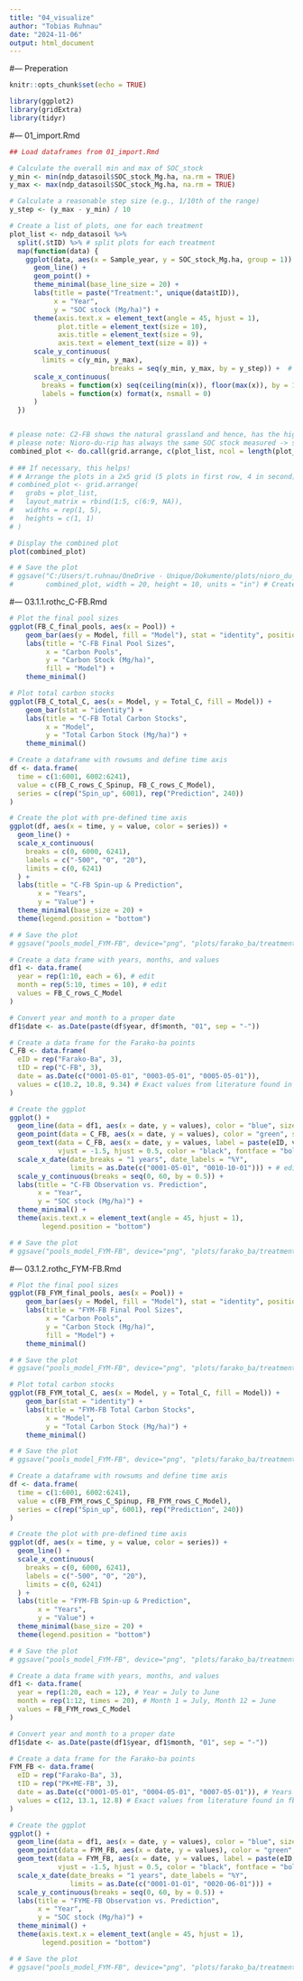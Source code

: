 ---
title: "04_visualize"
author: "Tobias Ruhnau"
date: "2024-11-06"
output: html_document
---
#--- Preperation

```{r setup, include=FALSE}
knitr::opts_chunk$set(echo = TRUE)
```

```{r libraries}
library(ggplot2)
library(gridExtra)
library(tidyr)
```

#--- 01_import.Rmd

```{r plot import, echo=FALSE}
## Load dataframes from 01_import.Rmd

# Calculate the overall min and max of SOC_stock
y_min <- min(ndp_datasoil$SOC_stock_Mg.ha, na.rm = TRUE)
y_max <- max(ndp_datasoil$SOC_stock_Mg.ha, na.rm = TRUE)

# Calculate a reasonable step size (e.g., 1/10th of the range)
y_step <- (y_max - y_min) / 10

# Create a list of plots, one for each treatment
plot_list <- ndp_datasoil %>%
  split(.$tID) %>% # split plots for each treatment
  map(function(data) {
    ggplot(data, aes(x = Sample_year, y = SOC_stock_Mg.ha, group = 1)) +
      geom_line() +
      geom_point() +
      theme_minimal(base_line_size = 20) +
      labs(title = paste("Treatment:", unique(data$tID)),
           x = "Year",
           y = "SOC stock (Mg/ha)") +
      theme(axis.text.x = element_text(angle = 45, hjust = 1),
            plot.title = element_text(size = 10),
            axis.title = element_text(size = 9),
            axis.text = element_text(size = 8)) +
      scale_y_continuous(
        limits = c(y_min, y_max),
                         breaks = seq(y_min, y_max, by = y_step)) +  # Set common y-axis limits
      scale_x_continuous(
        breaks = function(x) seq(ceiling(min(x)), floor(max(x)), by = 1), # Change according to years (1 = every year)
        labels = function(x) format(x, nsmall = 0)
      )
  })


# please note: C2-FB shows the natural grassland and hence, has the highest SOC stock (no conversion)
# please note: Nioro-du-rip has always the same SOC stock measured -> should be checked!
combined_plot <- do.call(grid.arrange, c(plot_list, ncol = length(plot_list)))
 
# ## If necessary, this helps!
# # Arrange the plots in a 2x5 grid (5 plots in first row, 4 in second)
# combined_plot <- grid.arrange(
#   grobs = plot_list,
#   layout_matrix = rbind(1:5, c(6:9, NA)),
#   widths = rep(1, 5),
#   heights = c(1, 1)
# )

# Display the combined plot
plot(combined_plot)

# # Save the plot
# ggsave("C:/Users/t.ruhnau/OneDrive - Unique/Dokumente/plots/nioro_du_rip/SOC_treatments_NDP.png",
#        combined_plot, width = 20, height = 10, units = "in") # Create folder manually
```

#--- 03.1.1.rothc_C-FB.Rmd

```{r C-FB pool sizes, echo=FALSE}
# Plot the final pool sizes
ggplot(FB_C_final_pools, aes(x = Pool)) +
    geom_bar(aes(y = Model, fill = "Model"), stat = "identity", position = "dodge") +
    labs(title = "C-FB Final Pool Sizes",
         x = "Carbon Pools",
         y = "Carbon Stock (Mg/ha)",
         fill = "Model") +
    theme_minimal()
```

```{r C-FB total C, echo=FALSE}
# Plot total carbon stocks
ggplot(FB_C_total_C, aes(x = Model, y = Total_C, fill = Model)) +
    geom_bar(stat = "identity") +
    labs(title = "C-FB Total Carbon Stocks",
         x = "Model",
         y = "Total Carbon Stock (Mg/ha)") +
    theme_minimal()
```

```{r C-FB spin-up & pred, echo=FALSE}
# Create a dataframe with rowsums and define time axis
df <- data.frame(
  time = c(1:6001, 6002:6241),
  value = c(FB_C_rows_C_Spinup, FB_C_rows_C_Model),
  series = c(rep("Spin_up", 6001), rep("Prediction", 240))
)

# Create the plot with pre-defined time axis
ggplot(df, aes(x = time, y = value, color = series)) +
  geom_line() +
  scale_x_continuous(
    breaks = c(0, 6000, 6241),
    labels = c("-500", "0", "20"),
    limits = c(0, 6241)
  ) +
  labs(title = "C-FB Spin-up & Prediction",
       x = "Years",
       y = "Value") +
  theme_minimal(base_size = 20) +
  theme(legend.position = "bottom")

# # Save the plot
# ggsave("pools_model_FYM-FB", device="png", "plots/farako_ba/treatments/", width = 10, height = 6)
```

```{r C-FB obs vs pred, echo=FALSE}
# Create a data frame with years, months, and values
df1 <- data.frame(
  year = rep(1:10, each = 6), # edit
  month = rep(5:10, times = 10), # edit
  values = FB_C_rows_C_Model
)

# Convert year and month to a proper date
df1$date <- as.Date(paste(df$year, df$month, "01", sep = "-"))

# Create a data frame for the Farako-ba points
C_FB <- data.frame(
  eID = rep("Farako-Ba", 3),
  tID = rep("C-FB", 3),
  date = as.Date(c("0001-05-01", "0003-05-01", "0005-05-01")),
  values = c(10.2, 10.8, 9.34) # Exact values from literature found in fb_SOC
)

# Create the ggplot
ggplot() +
  geom_line(data = df1, aes(x = date, y = values), color = "blue", size = 1) +
  geom_point(data = C_FB, aes(x = date, y = values), color = "green", size = 5) +
  geom_text(data = C_FB, aes(x = date, y = values, label = paste(eID, values)), 
            vjust = -1.5, hjust = 0.5, color = "black", fontface = "bold") +
  scale_x_date(date_breaks = "1 years", date_labels = "%Y", 
               limits = as.Date(c("0001-05-01", "0010-10-01"))) + # edit
  scale_y_continuous(breaks = seq(0, 60, by = 0.5)) +
  labs(title = "C-FB Observation vs. Prediction",
       x = "Year",
       y = "SOC stock (Mg/ha)") +
  theme_minimal() +
  theme(axis.text.x = element_text(angle = 45, hjust = 1),
        legend.position = "bottom")

# # Save the plot
# ggsave("pools_model_FYM-FB", device="png", "plots/farako_ba/treatments/", width = 10, height = 6)
```

#--- 03.1.2.rothc_FYM-FB.Rmd

```{r FYM-FB final pools, echo=FALSE}
# Plot the final pool sizes
ggplot(FB_FYM_final_pools, aes(x = Pool)) +
    geom_bar(aes(y = Model, fill = "Model"), stat = "identity", position = "dodge") +
    labs(title = "FYM-FB Final Pool Sizes",
         x = "Carbon Pools",
         y = "Carbon Stock (Mg/ha)",
         fill = "Model") +
    theme_minimal()

# # Save the plot
# ggsave("pools_model_FYM-FB", device="png", "plots/farako_ba/treatments/", width = 10, height = 6)
```

```{r FYM-FB total C, echo=FALSE}
# Plot total carbon stocks
ggplot(FB_FYM_total_C, aes(x = Model, y = Total_C, fill = Model)) +
    geom_bar(stat = "identity") +
    labs(title = "FYM-FB Total Carbon Stocks",
         x = "Model",
         y = "Total Carbon Stock (Mg/ha)") +
    theme_minimal()

# # Save the plot
# ggsave("pools_model_FYM-FB", device="png", "plots/farako_ba/treatments/", width = 10, height = 6)
```

```{r FYM-FB spin-up & pred, echo=FALSE}
# Create a dataframe with rowsums and define time axis
df <- data.frame(
  time = c(1:6001, 6002:6241),
  value = c(FB_FYM_rows_C_Spinup, FB_FYM_rows_C_Model),
  series = c(rep("Spin_up", 6001), rep("Prediction", 240))
)

# Create the plot with pre-defined time axis
ggplot(df, aes(x = time, y = value, color = series)) +
  geom_line() +
  scale_x_continuous(
    breaks = c(0, 6000, 6241),
    labels = c("-500", "0", "20"),
    limits = c(0, 6241)
  ) +
  labs(title = "FYM-FB Spin-up & Prediction",
       x = "Years",
       y = "Value") +
  theme_minimal(base_size = 20) +
  theme(legend.position = "bottom")

# # Save the plot
# ggsave("pools_model_FYM-FB", device="png", "plots/farako_ba/treatments/", width = 10, height = 6)
```

```{r FYM-FB obs vs pred}
# Create a data frame with years, months, and values
df1 <- data.frame(
  year = rep(1:20, each = 12), # Year = July to June
  month = rep(1:12, times = 20), # Month 1 = July, Month 12 = June
  values = FB_FYM_rows_C_Model
)

# Convert year and month to a proper date
df1$date <- as.Date(paste(df1$year, df1$month, "01", sep = "-"))

# Create a data frame for the Farako-ba points
FYM_FB <- data.frame(
  eID = rep("Farako-Ba", 3),
  tID = rep("PK+ME-FB", 3),
  date = as.Date(c("0001-05-01", "0004-05-01", "0007-05-01")), # Years between each measurement
  values = c(12, 13.1, 12.8) # Exact values from literature found in fb_SOC
)

# Create the ggplot
ggplot() +
  geom_line(data = df1, aes(x = date, y = values), color = "blue", size = 1) +
  geom_point(data = FYM_FB, aes(x = date, y = values), color = "green", size = 5) +
  geom_text(data = FYM_FB, aes(x = date, y = values, label = paste(eID, values)), 
            vjust = -1.5, hjust = 0.5, color = "black", fontface = "bold") +
  scale_x_date(date_breaks = "1 years", date_labels = "%Y", 
               limits = as.Date(c("0001-01-01", "0020-06-01"))) +
  scale_y_continuous(breaks = seq(0, 60, by = 0.5)) +
  labs(title = "FYME-FB Observation vs. Prediction",
       x = "Year",
       y = "SOC stock (Mg/ha)") +
  theme_minimal() +
  theme(axis.text.x = element_text(angle = 45, hjust = 1),
        legend.position = "bottom")

# # Save the plot
# ggsave("pools_model_FYM-FB", device="png", "plots/farako_ba/treatments/", width = 10, height = 6)
```